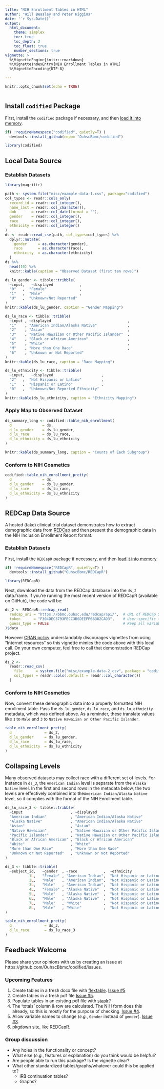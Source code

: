 ```yaml
---
title: "NIH Enrollment Tables in HTML"
author: "Will Beasley and Peter Higgins"
date: '`r Sys.Date()`'
output:
  html_document:
    theme: simplex
    toc: true
    toc_depth: 2
    toc_float: true
    number_sections: true
vignette: >
  %\VignetteEngine{knitr::rmarkdown}
  %\VignetteIndexEntry{NIH Enrollment Tables in HTML}
  %\VignetteEncoding{UTF-8}

---
```


```r
knitr::opts_chunk$set(echo = TRUE)
```

```r
```

Install `codified` Package
-----------------------------------------------------

First, install the `codified` package if necessary, and then [load it into memory](http://r-pkgs.had.co.nz/package.html#package).

```r
if( !requireNamespace("codified", quietly=T) )
  devtools::install_github(repo= "OuhscBbmc/codified")

library(codified)
```

Local Data Source
-----------------------------------------------------

### Establish Datasets

```r
library(magrittr)

path <- system.file("misc/example-data-1.csv", package="codified")
col_types <- readr::cols_only(
  record_id = readr::col_integer(),
  name_last = readr::col_character(),
  dob       = readr::col_date(format = ""),
  gender    = readr::col_integer(),
  race      = readr::col_integer(),
  ethnicity = readr::col_integer()
)
ds <- readr::read_csv(path, col_types=col_types) %>%
  dplyr::mutate(
    gender     = as.character(gender),
    race       = as.character(race),
    ethnicity  = as.character(ethnicity)
  )
ds %>%
  head(10) %>%
  knitr::kable(caption = "Observed Dataset (first ten rows)")

ds_lu_gender <- tibble::tribble(
  ~input,   ~displayed            ,
  "0"   ,  "Female"               ,
  "1"   ,  "Male"                 ,
  "U"   ,  "Unknown/Not Reported"
)
knitr::kable(ds_lu_gender, caption = "Gender Mapping")

ds_lu_race <- tibble::tribble(
  ~input , ~displayed                                   ,
  "1"    , "American Indian/Alaska Native"              ,
  "2"    , "Asian"                                      ,
  "3"    , "Native Hawaiian or Other Pacific Islander"  ,
  "4"    , "Black or African American"                  ,
  "5"    , "White"                                      ,
  "M"    , "More than One Race"                         ,
  "6"    , "Unknown or Not Reported"
)
knitr::kable(ds_lu_race, caption = "Race Mapping")

ds_lu_ethnicity <- tibble::tribble(
  ~input,   ~displayed                      ,
  "2"   ,  "Not Hispanic or Latino"         ,
  "1"   ,  "Hispanic or Latino"             ,
  "0"   ,  "Unknown/Not Reported Ethnicity"
)
knitr::kable(ds_lu_ethnicity, caption = "Ethnicity Mapping")
```

### Apply Map to Observed Dataset

```r
ds_summary_long <- codified::table_nih_enrollment(
  d              = ds,
  d_lu_gender    = ds_lu_gender,
  d_lu_race      = ds_lu_race,
  d_lu_ethnicity = ds_lu_ethnicity
)

knitr::kable(ds_summary_long, caption = "Counts of Each Subgroup")
```

### Conform to NIH Cosmetics

```r
codified::table_nih_enrollment_pretty(
  d              = ds,
  d_lu_gender    = ds_lu_gender,
  d_lu_race      = ds_lu_race,
  d_lu_ethnicity = ds_lu_ethnicity
)
```

REDCap Data Source
-----------------------------------------------------

A hosted (fake) clinical trial dataset demonstrates how to extract demographic data from [REDCap](https://projectredcap.org/) and then present the demographic data in the NIH Inclusion Enrollment Report format.

### Establish Datasets

First, install the `REDCapR` package if necessary, and then [load it into memory](http://r-pkgs.had.co.nz/package.html#package).

```r
if( !requireNamespace("REDCapR", quietly=T) )
  devtools::install_github("OuhscBbmc/REDCapR")

library(REDCapR)
```

Next, download the data from the REDCap database into the `ds_2` data.frame.  If you're running the most recent version of REDCapR (available on GitHub), the code will be:

```r
ds_2 <- REDCapR::redcap_read(
  redcap_uri = "https://bbmc.ouhsc.edu/redcap/api/",  # URL of REDCap Server.
  token      = "F304DEC3793FECC3B6DEEFF66302CAD3",    # User-specific token/password.
  guess_type = FALSE                                  # Keep all variables as strings/characters.
)$data
```

<!-- readr::write_csv(ds_2, "inst/misc/example-data-2.csv") -->

However [CRAN policy](https://cran.r-project.org/web/packages/policies.html) understandably discourages vignettes from using "Internet resources" so this vignette mimics the code above with this local call.  On your own computer, feel free to call that demonstration REDCap project.

```r
ds_2 <-
  readr::read_csv(
    file      = system.file("misc/example-data-2.csv", package = "codified"),
    col_types = readr::cols(.default = readr::col_character())
  )
```

### Conform to NIH Cosmetics

Now, convert these demographic data into a properly formatted NIH enrollment table.  Pass the `ds_lu_gender`, `ds_lu_race`, and `ds_lu_ethnicity` metadata, which was defined above.  As a reminder, these translate values like `1` to `Male` and `3` to `Native Hawaiian or Other Pacific Islander`.

```r
table_nih_enrollment_pretty(
  d               = ds_2,
  d_lu_gender     = ds_lu_gender,
  d_lu_race       = ds_lu_race,
  d_lu_ethnicity  = ds_lu_ethnicity
)
```

Collapsing Levels
-----------------------------------------------------

Many observed datasets may collect race with a different set of levels.  For instance in `ds_3`, the `American Indian` level is separate from the `Alaska Native` level.  In the first and second rows in the metadata below, the two levels are effectively combined into the`American Indian/Alaska Native` level, so it complies with the format of the NIH Enrollment table.

```r
ds_lu_race_3 <- tibble::tribble(
  ~input                      , ~displayed                                  ,
  "American Indian"           , "American Indian/Alaska Native"             , # Combine w/ Alaska Native
  "Alaska Native"             , "American Indian/Alaska Native"             , # Combine w/ American Indian
  "Asian"                     , "Asian"                                     ,
  "Native Hawaiian"           , "Native Hawaiian or Other Pacific Islander" , # Combine w/ Pacific Islanders
  "Pacific Islander"          , "Native Hawaiian or Other Pacific Islander" , # Combine w/ Hawaiian
  "Black or African American" , "Black or African American"                 ,
  "White"                     , "White"                                     ,
  "More than One Race"        , "More than One Race"                        ,
  "Unknown or Not Reported"   , "Unknown or Not Reported"
)

ds_3 <- tibble::tribble(
  ~subject_id,   ~gender  , ~race            ,  ~ethnicity                 ,
           1L,   "Female" , "American Indian",  "Not Hispanic or Latino"   ,
           2L,   "Male"   , "American Indian",  "Not Hispanic or Latino"   ,
           3L,   "Male"   , "American Indian",  "Not Hispanic or Latino"   ,
           4L,   "Female" , "Alaska Native"  ,  "Not Hispanic or Latino"   ,
           5L,   "Male"   , "Alaska Native"  ,  "Not Hispanic or Latino"   ,
           6L,   "Male"   , "Alaska Native"  ,  "Not Hispanic or Latino"   ,
           7L,   "Male"   , "White"          ,  "Not Hispanic or Latino"   ,
           8L,   "Male"   , "White"          ,  "Not Hispanic or Latino"
)

table_nih_enrollment_pretty(
  d               = ds_3,
  d_lu_race       = ds_lu_race_3
)
```

Feedback Welcome
-----------------------------------------------------

Please share your opinions with us by creating an issue at https://github.com/OuhscBbmc/codified/issues.

### Upcoming Features

1. Create tables in a fresh docx file with [flextable](https://davidgohel.github.io/flextable/). [Issue #5](https://github.com/OuhscBbmc/codified/issues/5)
1. Create tables in a fresh pdf file [Issue #5](https://github.com/OuhscBbmc/codified/issues/5).
1. Populate tables in an existing pdf file with [staplr](https://CRAN.R-project.org/package=staplr)?
1. The 'totals' column & row are calculated.  The NIH form does this already, so this is mostly for the purpose of checking. [Issue #4](https://github.com/OuhscBbmc/codified/issues/4).
1. Allow variable names to change (*e.g.*, `Gender` instead of `gender`).  [Issue #3](https://github.com/OuhscBbmc/codified/issues/3).
1. [pkgdown site](https://pkgdown.r-lib.org/), like [REDCapR](https://ouhscbbmc.github.io/REDCapR/).

### Group discussion

* Any holes in the functionality or concept?
* What else (*e.g.*, features or explanation) do you think would be helpful?
* Are people able to run this package?  Is the vignette clear?
* What other standardized tables/graphs/whatever could this be applied to?
  * IRB continuation tables?
  * Graphs?
